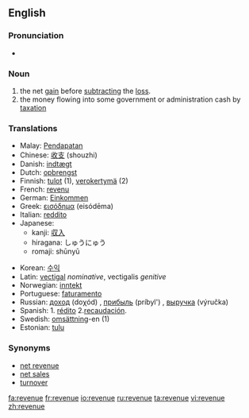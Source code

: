 ==English==

===Pronunciation===
*{{audio|en-us-revenue.ogg|Audio (US)}}

===Noun===
{{en-noun}}

# the net [[gain]] before [[subtract]]ing the [[loss]].
# the money flowing into some government or administration cash by [[taxation]]

===Translations===
{{rfc-level|Translations at L3+ (AutoFormat would have corrected level of Translations)}}
{{top}}
*Malay: [[Pendapatan]]
*Chinese: [[收支]] (shouzhi)
*Danish: [[indtægt]]
*Dutch: [[opbrengst]]
*Finnish: [[tulot]] (1), [[verokertymä]] (2)
*French: [[revenu]]
*German: [[Einkommen]]
*Greek: [[εισόδημα]] (eisódēma)
*Italian: [[reddito]]
*Japanese:
**kanji: [[収入]]
**hiragana: しゅうにゅう
**romaji: shūnyū
{{mid}}
*Korean: [[수익]]
*Latin: [[vectigal]] ''nominative'', vectigalis ''genitive''
*Norwegian: [[inntekt]]
*Portuguese: [[faturamento]]
*Russian: [[доход]] (doχód) {{m}}, [[прибыль]] (príbyl') {{f}}, [[выручка]] (výručka) {{f}}
*Spanish: 1. [[rédito]] 2.[[recaudación]].
*Swedish: [[omsättning]]-en (1)
*Estonian: [[tulu]]
{{bottom}}

===Synonyms===
*[[net revenue]]
*[[net sales]]
*[[turnover]]

[[fa:revenue]]
[[fr:revenue]]
[[io:revenue]]
[[ru:revenue]]
[[ta:revenue]]
[[vi:revenue]]
[[zh:revenue]]